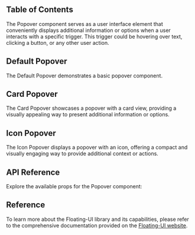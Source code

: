 
## Table of Contents

The Popover component serves as a user interface element that conveniently displays additional information or options when a user interacts with a specific trigger. This trigger could be hovering over text, clicking a button, or any other user action.

## Default Popover

The Default Popover demonstrates a basic popover component.

<CodeHighlightPreview code={DefaultPopoverCode} className="bg-metal-50">
  <DefaultPopover />
</CodeHighlightPreview>

## Card Popover

The Card Popover showcases a popover with a card view, providing a visually appealing way to present additional information or options.

<CodeHighlightPreview code={CardPopoverCode} className="bg-metal-50">
  <CardPopover />
</CodeHighlightPreview>

## Icon Popover

The Icon Popover displays a popover with an icon, offering a compact and visually engaging way to provide additional context or actions.

<CodeHighlightPreview code={IconPopoverCode} className="bg-metal-50">
  <IconPopover />
</CodeHighlightPreview>

## API Reference

Explore the available props for the Popover component:

<ComponentApi data={popoverAPI} />

## Reference

To learn more about the Floating-UI library and its capabilities, please refer to the comprehensive documentation provided on the [Floating-UI website](https://floating-ui.com/docs/react).
